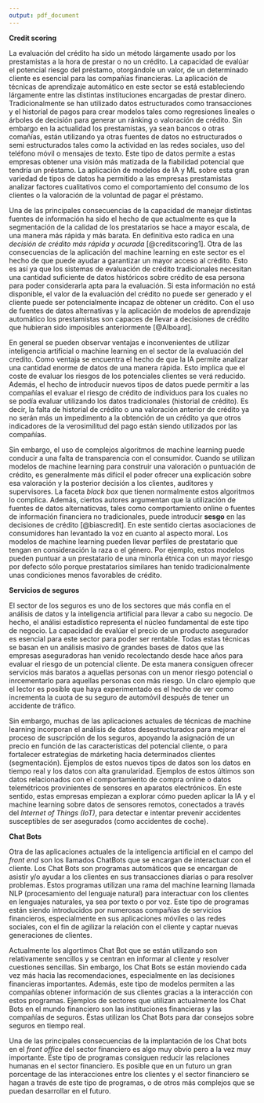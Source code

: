---
output: pdf_document
---

**Credit scoring**

\noindent
La evaluación del crédito ha sido un método lárgamente usado por los prestamistas a la hora de prestar o no un crédito. La capacidad de evalúar el potencial riesgo del préstamo, otorgándole un valor, de un determinado cliente es esencial para las compañías financieras. La aplicación de técnicas de aprendizaje automático en este sector se está estableciendo lárgamente entre las distintas instituciones encargadas de prestar dinero. Tradicionalmente se han utilizado datos estructurados como transacciones y el historial de pagos para crear modelos tales como regresiones lineales o árboles de decisión para generar un ránking o valoración de crédito. Sin embargo en la actualidad los prestamistas, ya sean bancos o otras comañías, están utilizando ya otras fuentes de datos no estructurados o semi estructurados tales como la actividad en las redes sociales, uso del teléfono móvil o mensajes de texto. Este tipo de datos permite a estas empresas obtener una visión más matizada de la fiabilidad potencial que tendría un préstamo. La aplicación de modelos de IA y ML sobre esta gran variedad de tipos de datos ha permitido a las empresas prestamistas analizar factores cualitativos como el comportamiento del consumo de los clientes o la valoración de la voluntad de pagar el préstamo.

\setlength\parskip{5ex}
\noindent
Una de las principales consecuencias de la capacidad de manejar distintas fuentes de información ha sido el hecho de que actualmente es que la segmentación de la calidad de los prestatarios se hace a mayor escala, de una manera más rápida y más barata. En definitiva esto radica en una *decisión de crédito más rápida y acurada* [@creditscoring1]. Otra de las consecuencias de la aplicación del machine learning en este sector es el hecho de que puede ayudar a garantizar un mayor acceso al crédito. Esto es así ya que los sistemas de evaluación de crédito tradicionales necesitan una cantidad suficiente de datos históricos sobre crédito de esa persona para poder considerarla apta para la evaluación. Si esta información no está disponible, el valor de la evaluación del crédito no puede ser generado y el cliente puede ser potencialmente incapaz de obtener un crédito. Con el uso de fuentes de datos alternativas y la aplicación de modelos de aprendizaje automático los prestamistas son capaces de llevar a decisiones de crédito que hubieran sido imposibles anteriormente [@AIboard].

\setlength\parskip{5ex}
\noindent
En general se pueden observar ventajas e inconvenientes de utilizar inteligencia artificial o machine learning en el sector de la evaluación del credito. Como ventaja se encuentra el hecho de que la IA permite analizar una cantidad enorme de datos de una manera rápida. Esto implica que el coste de evaluar los riesgos de los potenciales clientes se verá reducido. Además, el hecho de introducir nuevos tipos de datos puede permitir a las compañías el evaluar el riesgo de crédito de individuos para los cuales no se podía evaluar utilizando los datos tradicionales (historial de crédito). Es decir, la falta de historial de crédito o una valoración anterior de crédito ya no serán más un impedimento a la obtención de un crédito ya que otros indicadores de la verosimilitud del pago están siendo utilizados por las compañías.

\setlength\parskip{5ex}
\noindent
Sin embargo, el uso de complejos algoritmos de machine learning puede conducir a una falta de transparencia con el consumidor. Cuando se utilizan modelos de machine learning para construir una valoración o puntuación de crédito, es generalmente más difícil el poder ofrecer una explicación sobre esa valoración y la posterior decisión a los clientes, auditores y supervisores. La faceta *black box* que tienen normalmente estos algoritmos lo complica. Además, ciertos autores argumentan que la utilización de fuentes de datos alternaticvas, tales como comportamiento online o fuentes de información financiera no tradicionales, puede introducir **sesgo** en las decisiones de crédito [@biascredit]. En este sentido ciertas asociaciones de consumidores han levantado la voz en cuanto al aspecto moral. Los modelos de machine learning pueden llevar perfiles de prestatario que tengan en consideración la raza o el género. Por ejemplo, estos modelos pueden puntuar a un prestatario de una minoría étnica con un mayor riesgo por defecto sólo porque prestatarios similares han tenido tradicionalmente unas condiciones menos favorables de crédito.

\setlength\parskip{5ex}

**Servicios de seguros**

\noindent
El sector de los seguros es uno de los sectores que más confía en el análisis de datos y la inteligencia artificial para llevar a cabo su negocio. De hecho, el análisi estadístico representa el núcleo fundamental de este tipo de negocio. La capacidad de evalúar el precio de un producto asegurador es esencial para este sector para poder ser rentable. Todas estas técnicas se basan en un análisis masivo de grandes bases de datos que las empresas aseguradoras han venido recolectando desde hace años para evaluar el riesgo de un potencial cliente. De esta manera consiguen ofrecer servicios más baratos a aquellas personas con un menor riesgo potencial o inrcementarlo para aquellas personas con más riesgo. Un claro ejemplo que el lector es posible que haya experimentado es el hecho de ver como incrementa la cuota de su seguro de automóvil después de tener un accidente de tráfico.

\setlength\parskip{6ex}
\noindent
Sin embargo, muchas de las aplicaciones actuales de técnicas de machine learning incorporan el análisis de datos desestructurados para mejorar el proceso de suscripción de los seguros, apoyando la asignación de un precio en función de las características del potencial cliente, o para fortalecer estrategias de márketing hacia determinados clientes (segmentación). Ejemplos de estos nuevos tipos de datos son los datos en tiempo real y los datos con alta granularidad. Ejemplos de estos últimos son datos relacionados con el comportamiento de compra online o datos telemétricos provinientes de sensores en aparatos electrónicos. En este sentido, estas empresas empiezan a explorar cómo pueden aplicar la IA y el machine learning sobre datos de sensores remotos, conectados a través del *Internet of Things (IoT)*, para detectar e intentar prevenir accidentes susceptibles de ser asegurados (como accidentes de coche).

\setlength\parskip{5ex}

**Chat Bots**

\noindent
Otra de las aplicaciones actuales de la inteligencia artificial en el campo del *front end* son los llamados ChatBots que se encargan de interactuar con el cliente. Los Chat Bots son programas automáticos que se encargan de asistir y/o ayudar a los clientes en sus transacciones diarias o para resolver problemas. Estos programas utilizan una rama del machine learning llamada NLP (procesamiento del lenguaje natural) para interactuar con los clientes en lenguajes naturales, ya sea por texto o por voz. Este tipo de programas están siendo introducidos por numerosas compañías de servicios financieros, especialmente en sus aplicaciones móviles o las redes sociales, con el fin de agilizar la relación con el cliente y captar nuevas generaciones de clientes. 

\noindent
Actualmente los algortimos Chat Bot que se están utilizando son relativamente sencillos y se centran en informar al cliente y resolver cuestiones sencillas. Sin embargo, los Chat Bots se están moviendo cada vez más hacia las recomendaciones, especialmente en las decisiones financieras importantes. Además, este tipo de modelos permiten a las compañías obtener información de sus clientes gracias a la interacción con estos programas. Ejemplos de sectores que utilizan actualmente los Chat Bots en el mundo financiero son las instituciones financieras y las compañías de seguros. Éstas utilizan los Chat Bots para dar consejos sobre seguros en tiempo real.

\noindent
Una de las principales consecuencias de la implantación de los Chat bots en el *front office* del sector financiero es algo muy obvio pero a la vez muy importante. Este tipo de programas consiguen reducir las relaciones humanas en el sector financiero. Es posible que en un futuro un gran porcentage de las interacciones entre los clientes y el sector financiero se hagan a través de este tipo de programas, o de otros más complejos que se puedan desarrollar en el futuro.

\setlength\parskip{5ex}
